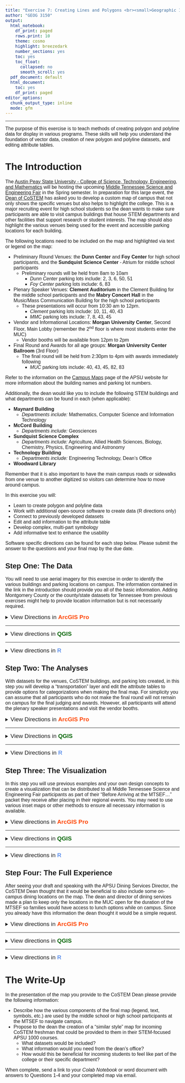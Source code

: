 ```yaml
---
title: "Exercise 7: Creating Lines and Polygons <br><small>Geographic Information Systems 1 Lab</small></br>"
author: "GEOG 3150"
output:
  html_notebook:
    df_print: paged
    rows.print: 10
    theme: cosmo
    highlight: breezedark
    number_sections: yes
    toc: yes
    toc_float:
      collapsed: no
      smooth_scroll: yes
  pdf_document: default
  html_document:
    toc: yes
    df_print: paged
editor_options:
  chunk_output_type: inline
  mode: gfm
---
```


```{=html}
<style type="text/css">

h1.title {
  font-size: 40px;
  font-family: "Times New Roman", Times, serif;
  color: DarkBlue;
  text-align: center;
}

h4.author { /* Header 4 - and the author and data headers use this too  */
  font-size: 20px;
  font-family: "Times New Roman", Times, serif;
  color: DarkBlue;
  text-align: center;
}

body {
  font-family: Helvetica;
  font-size: 12pt;
}

.zoom {
  transform-origin: 40% 50% 0;
  transition: transform .2s;
  margin: 0 auto;
}
.zoom img{
	width:auto;
	height:auto;	
}
.zoom:hover {
  transform: scale(2);
}

th, td {padding: 5px;}

</style>
```
<hr></hr>

The purpose of this exercise is to teach methods of creating polygon and polyline data for display in various programs. These skills will help you understand the foundation of vector data, creation of new polygon and polyline datasets, and editing attribute tables.

# The Introduction

The [Austin Peay State University - College of Science, Technology, Engineering, and Mathematics](https://www.apsu.edu/costem/) will be hosting the upcoming [Middle Tennessee Science and Engineering Fair](https://www.mtsef.org/about) in the Spring semester. In preparation for this large event, the [Dean of CoSTEM](https://www.apsu.edu/costem/dean-welcome.php) has asked you to develop a custom map of campus that not only shows the specific venues but also helps to highlight the college. This is a major recruiting event for high school students so the dean wants to make sure participants are able to visit campus buildings that house STEM departments and other facilities that support research or student interests. The map should also highlight the various venues being used for the event and accessible parking locations for each building.

The following locations need to be included on the map and highlighted via text or legend on the map:

- Preliminary Round Venues: the **Dunn Center** and **Foy Center** for high school participants, and the **Sundquist Science Center** - Atrium for middle school participants
  - Preliminary rounds will be held from 8am to 10am
    - _Dunn Center_ parking lots include: 2, 3, 6, 50, 51
    - _Foy Center_ parking lots include: 6, 83 
- Plenary Speaker Venues: **Clement Auditorium** in the Clement Building for the middle school participants and the **Mabry Concert Hall** in the Music/Mass Communication Building for the high school participants
  - These presentations will occur from 10:30 am to 12pm.
    - _Clement_ parking lots include: 10, 11, 40, 43
    - _MMC_ parking lots include: 7, 8, 43, 45
- Vendor and Informational Locations: **Morgan University Center**, Second Floor, Main Lobby (remember the 2^nd^ floor is where most students enter the MUC)
  - Vendor booths will be available from 12pm to 2pm
- Final Round and Awards for all age groups: **Morgan University Center Ballroom** (3rd Floor)
  - The final round will be held from 2:30pm to 4pm with awards immediately following
    - _MUC_ parking lots include: 40, 43, 45, 82, 83

Refer to the information on the [Campus Maps](https://www.apsu.edu/map/index.php) page of the APSU website for more information about the building names and parking lot numbers.

Additionally, the dean would like you to include the following STEM buildings and what departments can be found in each (when applicable):

- **Maynard Building**
  - _Departments include:_ Mathematics, Computer Science and Information Technology
- **McCord Building**
  - _Departments include:_ Geosciences
- **Sundquist Science Complex**
  - _Departments include:_ Agriculture, Allied Health Sciences, Biology, Chemistry, Physics, Engineering and Astronomy
- **Technology Building**
  - _Departments include:_  Engineering Technology, Dean's Office
- **Woodward Library**

Remember that it is also important to have the main campus roads or sidewalks from one venue to another digitized so visitors can determine how to move around campus.

In this exercise you will:

-   Learn to create polygon and polyline data
-   Work with additional open-source software to create data (R directions only)
-   Connect to previously developed datasets
-   Edit and add information to the attribute table
-   Develop complex, multi-part symbology
-   Add informative text to enhance the usability 

Software specific directions can be found for each step below. Please submit the answer to the questions and your final map by the due date.

## Step One: The Data

You will need to use aerial imagery for this exercise in order to identify the various buildings and parking locations on campus. The information contained in the link in the introduction should provide you all of the basic information. Adding Montgomery County or the county/state datasets for Tennessee from previous exercises might help to provide location information but is not necessarily required.

<details>
<summary><big>View Directions in <b> [ArcGIS Pro]{style="color:#ff4500"} </b></big></summary>

After setting up your project folder for this exercise, use the steps from [Exercise 6, Step 1](https://chrismgentry.github.io/GIS1-Exercise-6/#11_Step_One:_The_Data) or previous exercises to change the basemap to _Imagery_ or another useful basemap from the available options. With this new basemap set, follow the same directions for [Creating Point Data](https://chrismgentry.github.io/GIS1-Exercise-6/#1_The_Introduction) found in [Exercise 6](https://chrismgentry.github.io/GIS1-Exercise-6) to open the _Catalog Pane_, navigate to your project folder, and _Create a New Shapefile_. While the steps will be identical, in the **Create Feature Class** pane one option will be different. After selecting a _feature class location_ and _feature class name_, be sure to choose **polygon** as the _geometry type_. Because you are digitizing buildings in this exercise you need to select polygon as the appropriate geometry. In a later step you will follow these same directions to create **polyline** (line) data.

<p align="center"><div class="zoom"><img src= "Images/arcgis-create-new-polygon.png" alt="Create New Polygon Shapefile" style="width:100%"></div></p>

After clicking _Run_ the new shapefile should have been added to the table of contents. If not add it now and zoom in on the imagery basemap to campus. Remember, if you are unable to find campus you can use the **Go To XY** button on the _Map Tab_ and type in the following coordinates: `-87.35, 36.53` and use _Flash Location_ to find Clarksville, TN.

Now that you have zoomed to campus you can begin to develop the polygons. When creating polygons I find that changing the polygon fill to **no color** and using a bright outline helps to better visualize the information being created. Next, navigate to the _Edit Tab_ and click on the drop-down beneath **Snapping** and select _Snapping Settings..._. Snapping tolerance sets the distance at which two points will be snapped together. This is really important when trying to close or avoid closing a polygon. In the _Snapping Settings_ window, change the XY tolerance to 1 map units and click OK. Next, click on the **Create** button on the _Edit Tab_. In the _Create Features_ pane that opens on the right of the screen click on the "Create a polygon feature" button <img src= "Images/arcgis-create-polygon-feature-button.jpg" alt="Create new polygon feature" width="20" height="20"> and notice that your cursor now become a cross hairs. Place the target over one corner of the Dunn Center and click. This will create the first **vertex** for the polygon. Move to the next inside or outside corner and click again. Continue this process until you have created the outline of the building. Your final polygon for the Dunn Center should have 12 vertices (plural of vertex). Double-click or click F2 on the keyboard to finish digitizing the polygon. With the Dunn Center completed, move on to one of the other venues. 

<p align="center"><div class="zoom"><img src= "Images/arcgis-sketch-polygon.png" alt="Sketch Polygon Shapefile" style="width:100%"></div></p>

The most common mistake to make when digitizing is to accidentally place a vertex. If this occurs you can simply right-click on the vertex while digitizing and click **delete vertex**. Alternatively you can click the ESC button on your keyboard to start over completely. However, once you get accustom to digitizing or if you have finished a sketch and realize you need to make edits this can be done by clicking the **Modify** button <img src= "Images/arcgis-modify-feature-button.jpg" alt="Modify feature" width="20" height="20"> on the _Edit Tab_. This will provide a number of editing features. The most frequently used option is the **Edit Vertices** button <img src= "Images/arcgis-edit-vertices-button.jpg" alt="Edit Vertices" width="20" height="20">. After clicking, the menu at the bottom of the image will change and allow you to **add vertices** <img src= "Images/arcgis-add-vertex-button.jpg" alt="Add Vertices" width="20" height="20"> or **delete vertices** <img src= "Images/arcgis-delete-vertex-button.jpg" alt="Delete Vertices" width="20" height="20">. After adding a vertex you can mouse over the new point and see your cursor change to a directional symbol (four opposite facing triangles). Click, drag, and move the new/previously created vertex to a new location and click the **finish sketch** button <img src= "Images/arcgis-finish-sketch-button.jpg" alt="Finish Sketch" width="20" height="20"> when you are finished editing.

<p align="center"><div class="zoom"><img src= "Images/arcgis-edit-polygon-sketch.png" alt="Edit Polygon Shapefile" style="width:100%"></div></p>

Remember it is important to save often! Us the **Save Edits** button <img src= "Images/arcgis-edits-save-button.jpg" alt="Finish Sketch" width="20" height="20"> on the _Edit Tab_ to make sure your data is saved. Continue to create all of the remaining venues. Afterwards you should create a new polygon dataset for CoSTEM Buildings and another for parking lots. Because the Sundquist Science Complex was created as part of the venues you have a several future options for the future display: 
1.    You can select only the SSC from your venues, create a new shapefile, and merge it to the CoSTEM Buildings dataset,
2.    Use text when necessary to indicate which category that building is applied to, or 
3.    Create a new shapefile from the SSC Building and give it multi-part symbology to indicate its relationship to multiple categories when appropriate.

<big><b>Question No. 1</b></big>
<blockquote>
_How many vertices were used to create the **Foy Center**?_
</blockquote>

</details>
<hr></hr>

<details>
<summary><big>View directions in <b> [QGIS]{style="color: #006400"} </b></big></summary>

Blah...blah...blah...

<big><b>Question No. 1</b></big>
<blockquote>
_Insert Text Here_
</blockquote>

</details>
<hr></hr>

<details><summary><big>View directions in <b> [R]{style="color: #6495ED"} </b></span></big></summary>
Before you begin, you will need to open the [Ex2 Colab Notebook](https://github.com/chrismgentry/GIS1-Exercise-7/blob/main/GIS1_EX7.ipynb) and insert **tocolab** after _github_ in the URL to open in the _Colab Environment_. As you have seen before, R requires various packages to complete certain analyses. In this exercise you will be using **tidyverse, OpenStreetMaps, ggfortify, maptools, and rgeos**. To install and load the packages we will use the following script:

Blah...blah...blah...

<big><b>Question No. 1</b></big>
<blockquote>
_Insert Text Here_
</blockquote>

</details>

## Step Two: The Analyses

With datasets for the venues, CoSTEM buildings, and parking lots created, in this step you will develop a "transportation" layer and edit the attribute tables to provide options for categorizations when making the final map. For simplicity you can assume that all participants who do not make the final round will not remain on campus for the final judging and awards. However, all participants will attend the plenary speaker presentations and visit the vendor booths.

<details>
<summary><big>View Directions in <b> [ArcGIS Pro]{style="color:#ff4500"} </b></big></summary>

With the different buildings and parking lots digitized you need to help visitors determine how to get to and from each venue as well as the best location to park for each activity. So while the steps will essentially be the same as in [Step 1](https://chrismgentry.github.io/GIS1-Exercise-7/#11_Step_One:_The_Data) of this exercise, except using a polyline, you need to take time to think about what lines will be required for your visualization. During the event you have two groups of participants, moving to similar and dissimilar locations, and various options for parking that are more applicable to some participants than others. You should think about some individual scenarios, for example: "I'm a middle school student family, presenting in the SSC, who will need to attend a plenary presentation, and visit the MUC" or "I'm a high school student family, presenting in the Dunn Center, who will attend the plenary session, and visit the MUC" because each of these scenarios requires a different transportation plan. So think about all of the possible scenarios before digitizing the data so you can make only the most necessary polylines for the map.

<p align="center"><div class="zoom"><img src= "Images/arcgis-sketch-polyline.png" alt="Create Polyline Shapefile" style="width:100%"></div></p>

Next, with each of the datasets you have created, follow the steps at the end of [Exercise 6, Step 2](https://chrismgentry.github.io/GIS1-Exercise-6/#12_Step_Two:_The_Analyses) to edit the attribute tables. Think about some of the important attributes each dataset should contain. For example, buildings should have a field for names and maybe the round they will be used, while your polylines might need a field for the type of participant that it is meant for. Be sure when you add each field you think about the _data type_ (numeric value, date, text) that would be most appropriate. 

<big><b>Question No. 2</b></big>
<blockquote>
_What is the minimum number of polylines necessary to create a "transportation" plan for each type of participant scenario_
</blockquote>

</details>
<hr></hr>

<details>
<summary><big>View Directions in <b> [QGIS]{style="color:#006400"} </b></big></summary>

Blah...blah...blah...

<big><b>Question No. 2</b></big>
<blockquote>
_Insert Text Here_
</blockquote>

</details>
<hr></hr>

<details>
<summary><big>View Directions in <b> [R]{style="color:#6495ED"} </b></big></summary>

Blah...blah...blah...

<big><b>Question No. 2</b></big>
<blockquote>
_Insert Text Here_
</blockquote>

</details>

## Step Three: The Visualization

In this step you will use previous examples and your own design concepts to create a visualization that can be distributed to all Middle Tennessee Science and Engineering Fair participants as part of their “Before Arriving at the MTSEF...” packet they receive after placing in their regional events. You may need to use various inset maps or other methods to ensure all necessary information is available.

<details><summary><big>View directions in <b> [ArcGIS Pro]{style="color:#ff4500"} </b></span></big></summary>

Similar to the [previous exercise](https://chrismgentry.github.io/GIS1-Exercise-6/#13_Step_Three:_The_Visualization) there will not be an example provided for how this map could be designed. Because there are various ways to organize and present the data you will need to consider the best way to present this information for the MTSEF participants. However, this map will likely include the most text and labeling of all previous exercises so far. As mentioned before, because of the difficulties with label organization on various maps, some cartographers prefer to manually label items so their precise positioning can be controlled better than if placed by the software. Remember that you can alter transparency levels on any dataset, change basemap, etc. to make the necessary customizations to help with legibility and provide the most useful map for the participant families.

<big><b>Question No. 3</b></big>
<blockquote>
_Describe some of the difficulties you encountered with creating this map with the various scenarios for different participants_
</blockquote>

</details>
<hr></hr>

<details><summary><big>View directions in <b> [QGIS]{style="color:#006400"} </b></span></big></summary>

Blah...blah...blah...

<big><b>Question No. 3</b></big>
<blockquote>
_Insert Text Here_
</blockquote>

</details>
<hr></hr>

<details><summary><big>View directions in <b> [R]{style="color:#6495ED"} </b></span></big></summary>

Blah...blah...blah...

<big><b>Question No. 3</b></big>
<blockquote>
_Insert Text Here_
</blockquote>

</details>

## Step Four: The Full Experience

After seeing your draft and speaking with the APSU Dining Services Director, the CoSTEM Dean thought that it would be beneficial to also include some on-campus dining locations on the map. The dean and director of dining services made a plan to keep only the locations in the MUC open for the duration of the MTSEF so families would have access to lunch options while on campus. Since you already have this information the dean thought it would be a simple request.

<details><summary><big>View directions in <b> [ArcGIS Pro]{style="color:#ff4500"} </b></span></big></summary>

Following the steps in [Exercise 5, Step 1](https://chrismgentry.github.io/GIS1-Exercise-5/#11_Step_One:_The_Data) to "add a folder connection", connect to your _Exercise 6 project folder_ and add the on-campus dining locations you created. Select only the dining locations inside the MUC and export the subset data to your current project folder. Now you can remove the full on-campus dining dataset. With all of the datasets needed to create the final map, finish the visualization for the dean's final approval.

<big><b>Question No. 4</b></big>
<blockquote>
_Insert Text Here_
</blockquote>

</details>
<hr></hr>

<details><summary><big>View directions in <b> [QGIS]{style="color:#006400"} </b></span></big></summary>

Blah...blah...blah...

<big><b>Question No. 4</b></big>
<blockquote>
_Insert Text Here_
</blockquote>

</details>
<hr></hr>

<details><summary><big>View directions in <b> [R]{style="color:#6495ED"} </b></span></big></summary>

Blah...blah...blah...

<big><b>Question No. 4</b></big>
<blockquote>
_Insert Text Here_
</blockquote>

</details>

# The Write-Up

In the presentation of the map you provide to the CoSTEM Dean please provide the following information:

- Describe how the various components of the final map (legend, text, symbols, etc.) are used by the middle school or high school participants at the MTSEF to navigate campus.
- Propose to the dean the creation of a "similar style" map for incoming CoSTEM freshman that could be provided to them in their STEM-focused APSU 1000 courses.
  - What datasets would be included?
  - What information would you need from the dean's office?
  - How would this be beneficial for incoming students to feel like part of the college or their specific department?

When complete, send a link to your _Colab Notebook_ or word document with answers to Questions 1-4 and your completed map via email.